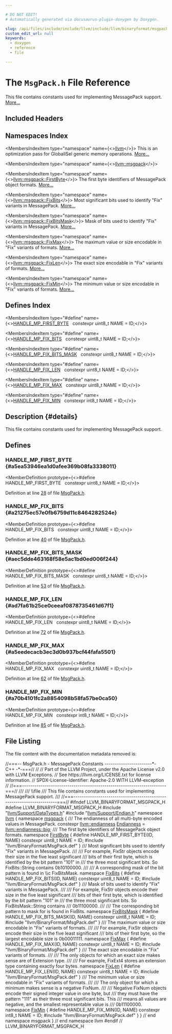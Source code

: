 ```yaml
---

# DO NOT EDIT!
# Automatically generated via docusaurus-plugin-doxygen by Doxygen.

slug: /api/files/include/include/llvm/include/llvm/binaryformat/msgpack-h
custom_edit_url: null
keywords:
  - doxygen
  - reference
  - file

---
```





# The `MsgPack.h` File Reference

<DoxygenPage pluginConfig={pluginConfig}>

This file contains constants used for implementing MessagePack support. <a href="#details">More...</a>

## Included Headers

<IncludesList>
<IncludesListItem
  filePath="llvm/Support/DataTypes.h"
  permalink="/docs/api/files/include/include/llvm/include/llvm/support/datatypes-h"
  isLocal="true" />
<IncludesListItem
  filePath="llvm/Support/Endian.h"
  permalink="/docs/api/files/include/include/llvm/include/llvm/support/endian-h"
  isLocal="true" />
<IncludesListItem
  filePath="llvm/BinaryFormat/MsgPack.def"
  permalink=""
  isLocal="true" />
</IncludesList>

## Namespaces Index

<MembersIndex>

<MembersIndexItem
  type="namespace"
  name={<><a href="/docs/api/namespaces/llvm">llvm</a></>}>
This is an optimization pass for GlobalISel generic memory operations. <a href="/docs/api/namespaces/llvm/#details">More...</a>
</MembersIndexItem>

<MembersIndexItem
  type="namespace"
  name={<><a href="/docs/api/namespaces/llvm/msgpack">llvm::msgpack</a></>}>
</MembersIndexItem>

<MembersIndexItem
  type="namespace"
  name={<><a href="/docs/api/namespaces/llvm/msgpack/firstbyte">llvm::msgpack::FirstByte</a></>}>
The first byte identifiers of MessagePack object formats. <a href="/docs/api/namespaces/llvm/msgpack/firstbyte/#details">More...</a>
</MembersIndexItem>

<MembersIndexItem
  type="namespace"
  name={<><a href="/docs/api/namespaces/llvm/msgpack/fixbits">llvm::msgpack::FixBits</a></>}>
Most significant bits used to identify &quot;Fix&quot; variants in MessagePack. <a href="/docs/api/namespaces/llvm/msgpack/fixbits/#details">More...</a>
</MembersIndexItem>

<MembersIndexItem
  type="namespace"
  name={<><a href="/docs/api/namespaces/llvm/msgpack/fixbitsmask">llvm::msgpack::FixBitsMask</a></>}>
Mask of bits used to identify &quot;Fix&quot; variants in MessagePack. <a href="/docs/api/namespaces/llvm/msgpack/fixbitsmask/#details">More...</a>
</MembersIndexItem>

<MembersIndexItem
  type="namespace"
  name={<><a href="/docs/api/namespaces/llvm/msgpack/fixmax">llvm::msgpack::FixMax</a></>}>
The maximum value or size encodable in &quot;Fix&quot; variants of formats. <a href="/docs/api/namespaces/llvm/msgpack/fixmax/#details">More...</a>
</MembersIndexItem>

<MembersIndexItem
  type="namespace"
  name={<><a href="/docs/api/namespaces/llvm/msgpack/fixlen">llvm::msgpack::FixLen</a></>}>
The exact size encodable in &quot;Fix&quot; variants of formats. <a href="/docs/api/namespaces/llvm/msgpack/fixlen/#details">More...</a>
</MembersIndexItem>

<MembersIndexItem
  type="namespace"
  name={<><a href="/docs/api/namespaces/llvm/msgpack/fixmin">llvm::msgpack::FixMin</a></>}>
The minimum value or size encodable in &quot;Fix&quot; variants of formats. <a href="/docs/api/namespaces/llvm/msgpack/fixmin/#details">More...</a>
</MembersIndexItem>

</MembersIndex>

## Defines Index

<MembersIndex>

<MembersIndexItem
  type="#define"
  name={<><a href="#a5ea53946ea1d0afee369b08fa3338011">HANDLE&#95;MP&#95;FIRST&#95;BYTE</a>&nbsp;&nbsp;&nbsp;constexpr uint8&#95;t NAME = ID;</>}>
</MembersIndexItem>

<MembersIndexItem
  type="#define"
  name={<><a href="#a21275ec57e0fb6759d11c8464282524e">HANDLE&#95;MP&#95;FIX&#95;BITS</a>&nbsp;&nbsp;&nbsp;constexpr uint8&#95;t NAME = ID;</>}>
</MembersIndexItem>

<MembersIndexItem
  type="#define"
  name={<><a href="#aec5dde463168f58e5ac1bd0ed006f244">HANDLE&#95;MP&#95;FIX&#95;BITS&#95;MASK</a>&nbsp;&nbsp;&nbsp;constexpr uint8&#95;t NAME = ID;</>}>
</MembersIndexItem>

<MembersIndexItem
  type="#define"
  name={<><a href="#ad7fa61b25ce0ceeaf0878735461d67f1">HANDLE&#95;MP&#95;FIX&#95;LEN</a>&nbsp;&nbsp;&nbsp;constexpr uint8&#95;t NAME = ID;</>}>
</MembersIndexItem>

<MembersIndexItem
  type="#define"
  name={<><a href="#a5eedecacb3ec3d0b937bcf44fafa5501">HANDLE&#95;MP&#95;FIX&#95;MAX</a>&nbsp;&nbsp;&nbsp;constexpr uint8&#95;t NAME = ID;</>}>
</MembersIndexItem>

<MembersIndexItem
  type="#define"
  name={<><a href="#a70b4101fc2a8854098b58fa57be0ca50">HANDLE&#95;MP&#95;FIX&#95;MIN</a>&nbsp;&nbsp;&nbsp;constexpr int8&#95;t NAME = ID;</>}>
</MembersIndexItem>

</MembersIndex>

## Description {#details}

This file contains constants used for implementing MessagePack support.

<SectionDefinition>

## Defines

### HANDLE&#95;MP&#95;FIRST&#95;BYTE {#a5ea53946ea1d0afee369b08fa3338011}

<MemberDefinition
  prototype={<>#define HANDLE&#95;MP&#95;FIRST&#95;BYTE&nbsp;&nbsp;&nbsp;constexpr uint8&#95;t NAME = ID;</>}>

Definition at line <a href="#l00028">28</a> of file <a href="/docs/api/files/include/include/llvm/include/llvm/binaryformat/msgpack-h">MsgPack.h</a>.
</MemberDefinition>

### HANDLE&#95;MP&#95;FIX&#95;BITS {#a21275ec57e0fb6759d11c8464282524e}

<MemberDefinition
  prototype={<>#define HANDLE&#95;MP&#95;FIX&#95;BITS&nbsp;&nbsp;&nbsp;constexpr uint8&#95;t NAME = ID;</>}>

Definition at line <a href="#l00040">40</a> of file <a href="/docs/api/files/include/include/llvm/include/llvm/binaryformat/msgpack-h">MsgPack.h</a>.
</MemberDefinition>

### HANDLE&#95;MP&#95;FIX&#95;BITS&#95;MASK {#aec5dde463168f58e5ac1bd0ed006f244}

<MemberDefinition
  prototype={<>#define HANDLE&#95;MP&#95;FIX&#95;BITS&#95;MASK&nbsp;&nbsp;&nbsp;constexpr uint8&#95;t NAME = ID;</>}>

Definition at line <a href="#l00053">53</a> of file <a href="/docs/api/files/include/include/llvm/include/llvm/binaryformat/msgpack-h">MsgPack.h</a>.
</MemberDefinition>

### HANDLE&#95;MP&#95;FIX&#95;LEN {#ad7fa61b25ce0ceeaf0878735461d67f1}

<MemberDefinition
  prototype={<>#define HANDLE&#95;MP&#95;FIX&#95;LEN&nbsp;&nbsp;&nbsp;constexpr uint8&#95;t NAME = ID;</>}>

Definition at line <a href="#l00072">72</a> of file <a href="/docs/api/files/include/include/llvm/include/llvm/binaryformat/msgpack-h">MsgPack.h</a>.
</MemberDefinition>

### HANDLE&#95;MP&#95;FIX&#95;MAX {#a5eedecacb3ec3d0b937bcf44fafa5501}

<MemberDefinition
  prototype={<>#define HANDLE&#95;MP&#95;FIX&#95;MAX&nbsp;&nbsp;&nbsp;constexpr uint8&#95;t NAME = ID;</>}>

Definition at line <a href="#l00062">62</a> of file <a href="/docs/api/files/include/include/llvm/include/llvm/binaryformat/msgpack-h">MsgPack.h</a>.
</MemberDefinition>

### HANDLE&#95;MP&#95;FIX&#95;MIN {#a70b4101fc2a8854098b58fa57be0ca50}

<MemberDefinition
  prototype={<>#define HANDLE&#95;MP&#95;FIX&#95;MIN&nbsp;&nbsp;&nbsp;constexpr int8&#95;t NAME = ID;</>}>

Definition at line <a href="#l00085">85</a> of file <a href="/docs/api/files/include/include/llvm/include/llvm/binaryformat/msgpack-h">MsgPack.h</a>.
</MemberDefinition>

</SectionDefinition>

## File Listing

The file content with the documentation metadata removed is:

<ProgramListing>

<Link id="l00001" /><CodeLine lineNumber="1"><Highlight kind="comment">//===-- MsgPack.h - MessagePack Constants -----------------------&#42;- C++ -&#42;-===//</Highlight><Highlight kind="normal"></Highlight></CodeLine>
<Link id="l00002" /><CodeLine lineNumber="2"><Highlight kind="normal"></Highlight><Highlight kind="comment">//</Highlight><Highlight kind="normal"></Highlight></CodeLine>
<Link id="l00003" /><CodeLine lineNumber="3"><Highlight kind="normal"></Highlight><Highlight kind="comment">// Part of the LLVM Project, under the Apache License v2.0 with LLVM Exceptions.</Highlight><Highlight kind="normal"></Highlight></CodeLine>
<Link id="l00004" /><CodeLine lineNumber="4"><Highlight kind="normal"></Highlight><Highlight kind="comment">// See https://llvm.org/LICENSE.txt for license information.</Highlight><Highlight kind="normal"></Highlight></CodeLine>
<Link id="l00005" /><CodeLine lineNumber="5"><Highlight kind="normal"></Highlight><Highlight kind="comment">// SPDX-License-Identifier: Apache-2.0 WITH LLVM-exception</Highlight><Highlight kind="normal"></Highlight></CodeLine>
<Link id="l00006" /><CodeLine lineNumber="6"><Highlight kind="normal"></Highlight><Highlight kind="comment">//</Highlight><Highlight kind="normal"></Highlight></CodeLine>
<Link id="l00007" /><CodeLine lineNumber="7"><Highlight kind="normal"></Highlight><Highlight kind="comment">//===----------------------------------------------------------------------===//</Highlight><Highlight kind="comment"></Highlight></CodeLine>
<Link id="l00008" /><CodeLine lineNumber="8"><Highlight kind="comment">///</Highlight></CodeLine>
<Link id="l00009" /><CodeLine lineNumber="9"><Highlight kind="comment">/// \\file</Highlight></CodeLine>
<Link id="l00010" /><CodeLine lineNumber="10"><Highlight kind="comment">/// This file contains constants used for implementing MessagePack support.</Highlight></CodeLine>
<Link id="l00011" /><CodeLine lineNumber="11"><Highlight kind="comment">///</Highlight><Highlight kind="normal"></Highlight></CodeLine>
<Link id="l00012" /><CodeLine lineNumber="12"><Highlight kind="normal"></Highlight><Highlight kind="comment">//===----------------------------------------------------------------------===//</Highlight><Highlight kind="normal"></Highlight></CodeLine>
<Link id="l00013" /><CodeLine lineNumber="13"><Highlight kind="normal"></Highlight></CodeLine>
<Link id="l00014" /><CodeLine lineNumber="14"><Highlight kind="normal"></Highlight><Highlight kind="preprocessor">#ifndef LLVM&#95;BINARYFORMAT&#95;MSGPACK&#95;H</Highlight><Highlight kind="normal"></Highlight></CodeLine>
<Link id="l00015" /><CodeLine lineNumber="15"><Highlight kind="normal"></Highlight><Highlight kind="preprocessor">#define LLVM&#95;BINARYFORMAT&#95;MSGPACK&#95;H</Highlight><Highlight kind="normal"></Highlight></CodeLine>
<Link id="l00016" /><CodeLine lineNumber="16"><Highlight kind="normal"></Highlight></CodeLine>
<Link id="l00017" /><CodeLine lineNumber="17"><Highlight kind="normal"></Highlight><Highlight kind="preprocessor">#include &quot;<a href="/docs/api/files/include/include/llvm/include/llvm/support/datatypes-h">llvm/Support/DataTypes.h</a>&quot;</Highlight><Highlight kind="normal"></Highlight></CodeLine>
<Link id="l00018" /><CodeLine lineNumber="18"><Highlight kind="normal"></Highlight><Highlight kind="preprocessor">#include &quot;<a href="/docs/api/files/include/include/llvm/include/llvm/support/endian-h">llvm/Support/Endian.h</a>&quot;</Highlight><Highlight kind="normal"></Highlight></CodeLine>
<Link id="l00019" /><CodeLine lineNumber="19"><Highlight kind="normal"></Highlight></CodeLine>
<Link id="l00020" /><CodeLine lineNumber="20"><Highlight kind="normal"></Highlight><Highlight kind="keyword">namespace </Highlight><Highlight kind="normal"><a href="/docs/api/namespaces/llvm">llvm</a> &#123;</Highlight></CodeLine>
<Link id="l00021" /><CodeLine lineNumber="21"><Highlight kind="normal"></Highlight><Highlight kind="keyword">namespace </Highlight><Highlight kind="normal"><a href="/docs/api/namespaces/llvm/msgpack">msgpack</a> &#123;</Highlight></CodeLine>
<Link id="l00022" /><CodeLine lineNumber="22"><Highlight kind="normal"></Highlight><Highlight kind="comment"></Highlight></CodeLine>
<Link id="l00023" /><CodeLine lineNumber="23"><Highlight kind="comment">/// The endianness of all multi-byte encoded values in MessagePack.</Highlight><Highlight kind="normal"></Highlight></CodeLine>
<Link id="l00024" /><CodeLine lineNumber="24" lineLink="/docs/api/namespaces/llvm/msgpack/#a40f13de27f84f5bb290c911013c539e6"><Highlight kind="normal"></Highlight><Highlight kind="keyword">constexpr</Highlight><Highlight kind="normal"> <a href="/docs/api/namespaces/llvm/#ae1e26e57357947b25e392fd18ab000db">llvm::endianness</a> <a href="/docs/api/namespaces/llvm/msgpack/#a40f13de27f84f5bb290c911013c539e6">Endianness</a> = <a href="/docs/api/namespaces/llvm/#ae1e26e57357947b25e392fd18ab000dbad861877da56b8b4ceb35c8cbfdf65bb4">llvm::endianness::big</a>;</Highlight></CodeLine>
<Link id="l00025" /><CodeLine lineNumber="25"><Highlight kind="normal"></Highlight><Highlight kind="comment"></Highlight></CodeLine>
<Link id="l00026" /><CodeLine lineNumber="26"><Highlight kind="comment">/// The first byte identifiers of MessagePack object formats.</Highlight><Highlight kind="normal"></Highlight></CodeLine>
<Link id="l00027" /><CodeLine lineNumber="27" lineLink="/docs/api/namespaces/llvm/msgpack/firstbyte"><Highlight kind="normal"></Highlight><Highlight kind="keyword">namespace </Highlight><Highlight kind="normal"><a href="/docs/api/namespaces/llvm/msgpack/firstbyte">FirstByte</a> &#123;</Highlight></CodeLine>
<Link id="l00028" /><CodeLine lineNumber="28" lineLink="#a5ea53946ea1d0afee369b08fa3338011"><Highlight kind="normal"></Highlight><Highlight kind="preprocessor">#define HANDLE&#95;MP&#95;FIRST&#95;BYTE(ID, NAME) constexpr uint8&#95;t NAME = ID;</Highlight><Highlight kind="normal"></Highlight></CodeLine>
<Link id="l00029" /><CodeLine lineNumber="29"><Highlight kind="normal"></Highlight><Highlight kind="preprocessor">#include &quot;llvm/BinaryFormat/MsgPack.def&quot;</Highlight><Highlight kind="normal"></Highlight></CodeLine>
<Link id="l00030" /><CodeLine lineNumber="30"><Highlight kind="normal">&#125;</Highlight></CodeLine>
<Link id="l00031" /><CodeLine lineNumber="31"><Highlight kind="normal"></Highlight><Highlight kind="comment"></Highlight></CodeLine>
<Link id="l00032" /><CodeLine lineNumber="32"><Highlight kind="comment">/// Most significant bits used to identify &quot;Fix&quot; variants in MessagePack.</Highlight></CodeLine>
<Link id="l00033" /><CodeLine lineNumber="33"><Highlight kind="comment">///</Highlight></CodeLine>
<Link id="l00034" /><CodeLine lineNumber="34"><Highlight kind="comment">/// For example, FixStr objects encode their size in the five least significant</Highlight></CodeLine>
<Link id="l00035" /><CodeLine lineNumber="35"><Highlight kind="comment">/// bits of their first byte, which is identified by the bit pattern &quot;101&quot; in</Highlight></CodeLine>
<Link id="l00036" /><CodeLine lineNumber="36"><Highlight kind="comment">/// the three most significant bits. So FixBits::String contains 0b10100000.</Highlight></CodeLine>
<Link id="l00037" /><CodeLine lineNumber="37"><Highlight kind="comment">///</Highlight></CodeLine>
<Link id="l00038" /><CodeLine lineNumber="38"><Highlight kind="comment">/// A corresponding mask of the bit pattern is found in \\c FixBitsMask.</Highlight><Highlight kind="normal"></Highlight></CodeLine>
<Link id="l00039" /><CodeLine lineNumber="39" lineLink="/docs/api/namespaces/llvm/msgpack/fixbits"><Highlight kind="normal"></Highlight><Highlight kind="keyword">namespace </Highlight><Highlight kind="normal"><a href="/docs/api/namespaces/llvm/msgpack/fixbits">FixBits</a> &#123;</Highlight></CodeLine>
<Link id="l00040" /><CodeLine lineNumber="40" lineLink="#a21275ec57e0fb6759d11c8464282524e"><Highlight kind="normal"></Highlight><Highlight kind="preprocessor">#define HANDLE&#95;MP&#95;FIX&#95;BITS(ID, NAME) constexpr uint8&#95;t NAME = ID;</Highlight><Highlight kind="normal"></Highlight></CodeLine>
<Link id="l00041" /><CodeLine lineNumber="41"><Highlight kind="normal"></Highlight><Highlight kind="preprocessor">#include &quot;llvm/BinaryFormat/MsgPack.def&quot;</Highlight><Highlight kind="normal"></Highlight></CodeLine>
<Link id="l00042" /><CodeLine lineNumber="42"><Highlight kind="normal">&#125;</Highlight></CodeLine>
<Link id="l00043" /><CodeLine lineNumber="43"><Highlight kind="normal"></Highlight><Highlight kind="comment"></Highlight></CodeLine>
<Link id="l00044" /><CodeLine lineNumber="44"><Highlight kind="comment">/// Mask of bits used to identify &quot;Fix&quot; variants in MessagePack.</Highlight></CodeLine>
<Link id="l00045" /><CodeLine lineNumber="45"><Highlight kind="comment">///</Highlight></CodeLine>
<Link id="l00046" /><CodeLine lineNumber="46"><Highlight kind="comment">/// For example, FixStr objects encode their size in the five least significant</Highlight></CodeLine>
<Link id="l00047" /><CodeLine lineNumber="47"><Highlight kind="comment">/// bits of their first byte, which is identified by the bit pattern &quot;101&quot; in</Highlight></CodeLine>
<Link id="l00048" /><CodeLine lineNumber="48"><Highlight kind="comment">/// the three most significant bits. So FixBitsMask::String contains</Highlight></CodeLine>
<Link id="l00049" /><CodeLine lineNumber="49"><Highlight kind="comment">/// 0b11100000.</Highlight></CodeLine>
<Link id="l00050" /><CodeLine lineNumber="50"><Highlight kind="comment">///</Highlight></CodeLine>
<Link id="l00051" /><CodeLine lineNumber="51"><Highlight kind="comment">/// The corresponding bit pattern to mask for is found in FixBits.</Highlight><Highlight kind="normal"></Highlight></CodeLine>
<Link id="l00052" /><CodeLine lineNumber="52" lineLink="/docs/api/namespaces/llvm/msgpack/fixbitsmask"><Highlight kind="normal"></Highlight><Highlight kind="keyword">namespace </Highlight><Highlight kind="normal"><a href="/docs/api/namespaces/llvm/msgpack/fixbitsmask">FixBitsMask</a> &#123;</Highlight></CodeLine>
<Link id="l00053" /><CodeLine lineNumber="53" lineLink="#aec5dde463168f58e5ac1bd0ed006f244"><Highlight kind="normal"></Highlight><Highlight kind="preprocessor">#define HANDLE&#95;MP&#95;FIX&#95;BITS&#95;MASK(ID, NAME) constexpr uint8&#95;t NAME = ID;</Highlight><Highlight kind="normal"></Highlight></CodeLine>
<Link id="l00054" /><CodeLine lineNumber="54"><Highlight kind="normal"></Highlight><Highlight kind="preprocessor">#include &quot;llvm/BinaryFormat/MsgPack.def&quot;</Highlight><Highlight kind="normal"></Highlight></CodeLine>
<Link id="l00055" /><CodeLine lineNumber="55"><Highlight kind="normal">&#125;</Highlight></CodeLine>
<Link id="l00056" /><CodeLine lineNumber="56"><Highlight kind="normal"></Highlight><Highlight kind="comment"></Highlight></CodeLine>
<Link id="l00057" /><CodeLine lineNumber="57"><Highlight kind="comment">/// The maximum value or size encodable in &quot;Fix&quot; variants of formats.</Highlight></CodeLine>
<Link id="l00058" /><CodeLine lineNumber="58"><Highlight kind="comment">///</Highlight></CodeLine>
<Link id="l00059" /><CodeLine lineNumber="59"><Highlight kind="comment">/// For example, FixStr objects encode their size in the five least significant</Highlight></CodeLine>
<Link id="l00060" /><CodeLine lineNumber="60"><Highlight kind="comment">/// bits of their first byte, so the largest encodable size is 0b00011111.</Highlight><Highlight kind="normal"></Highlight></CodeLine>
<Link id="l00061" /><CodeLine lineNumber="61" lineLink="/docs/api/namespaces/llvm/msgpack/fixmax"><Highlight kind="normal"></Highlight><Highlight kind="keyword">namespace </Highlight><Highlight kind="normal"><a href="/docs/api/namespaces/llvm/msgpack/fixmax">FixMax</a> &#123;</Highlight></CodeLine>
<Link id="l00062" /><CodeLine lineNumber="62" lineLink="#a5eedecacb3ec3d0b937bcf44fafa5501"><Highlight kind="normal"></Highlight><Highlight kind="preprocessor">#define HANDLE&#95;MP&#95;FIX&#95;MAX(ID, NAME) constexpr uint8&#95;t NAME = ID;</Highlight><Highlight kind="normal"></Highlight></CodeLine>
<Link id="l00063" /><CodeLine lineNumber="63"><Highlight kind="normal"></Highlight><Highlight kind="preprocessor">#include &quot;llvm/BinaryFormat/MsgPack.def&quot;</Highlight><Highlight kind="normal"></Highlight></CodeLine>
<Link id="l00064" /><CodeLine lineNumber="64"><Highlight kind="normal">&#125;</Highlight></CodeLine>
<Link id="l00065" /><CodeLine lineNumber="65"><Highlight kind="normal"></Highlight><Highlight kind="comment"></Highlight></CodeLine>
<Link id="l00066" /><CodeLine lineNumber="66"><Highlight kind="comment">/// The exact size encodable in &quot;Fix&quot; variants of formats.</Highlight></CodeLine>
<Link id="l00067" /><CodeLine lineNumber="67"><Highlight kind="comment">///</Highlight></CodeLine>
<Link id="l00068" /><CodeLine lineNumber="68"><Highlight kind="comment">/// The only objects for which an exact size makes sense are of Extension type.</Highlight></CodeLine>
<Link id="l00069" /><CodeLine lineNumber="69"><Highlight kind="comment">///</Highlight></CodeLine>
<Link id="l00070" /><CodeLine lineNumber="70"><Highlight kind="comment">/// For example, FixExt4 stores an extension type containing exactly four bytes.</Highlight><Highlight kind="normal"></Highlight></CodeLine>
<Link id="l00071" /><CodeLine lineNumber="71" lineLink="/docs/api/namespaces/llvm/msgpack/fixlen"><Highlight kind="normal"></Highlight><Highlight kind="keyword">namespace </Highlight><Highlight kind="normal"><a href="/docs/api/namespaces/llvm/msgpack/fixlen">FixLen</a> &#123;</Highlight></CodeLine>
<Link id="l00072" /><CodeLine lineNumber="72" lineLink="#ad7fa61b25ce0ceeaf0878735461d67f1"><Highlight kind="normal"></Highlight><Highlight kind="preprocessor">#define HANDLE&#95;MP&#95;FIX&#95;LEN(ID, NAME) constexpr uint8&#95;t NAME = ID;</Highlight><Highlight kind="normal"></Highlight></CodeLine>
<Link id="l00073" /><CodeLine lineNumber="73"><Highlight kind="normal"></Highlight><Highlight kind="preprocessor">#include &quot;llvm/BinaryFormat/MsgPack.def&quot;</Highlight><Highlight kind="normal"></Highlight></CodeLine>
<Link id="l00074" /><CodeLine lineNumber="74"><Highlight kind="normal">&#125;</Highlight></CodeLine>
<Link id="l00075" /><CodeLine lineNumber="75"><Highlight kind="normal"></Highlight><Highlight kind="comment"></Highlight></CodeLine>
<Link id="l00076" /><CodeLine lineNumber="76"><Highlight kind="comment">/// The minimum value or size encodable in &quot;Fix&quot; variants of formats.</Highlight></CodeLine>
<Link id="l00077" /><CodeLine lineNumber="77"><Highlight kind="comment">///</Highlight></CodeLine>
<Link id="l00078" /><CodeLine lineNumber="78"><Highlight kind="comment">/// The only object for which a minimum makes sense is a negative FixNum.</Highlight></CodeLine>
<Link id="l00079" /><CodeLine lineNumber="79"><Highlight kind="comment">///</Highlight></CodeLine>
<Link id="l00080" /><CodeLine lineNumber="80"><Highlight kind="comment">/// Negative FixNum objects encode their signed integer value in one byte, but</Highlight></CodeLine>
<Link id="l00081" /><CodeLine lineNumber="81"><Highlight kind="comment">/// they must have the pattern &quot;111&quot; as their three most significant bits. This</Highlight></CodeLine>
<Link id="l00082" /><CodeLine lineNumber="82"><Highlight kind="comment">/// means all values are negative, and the smallest representable value is</Highlight></CodeLine>
<Link id="l00083" /><CodeLine lineNumber="83"><Highlight kind="comment">/// 0b11100000.</Highlight><Highlight kind="normal"></Highlight></CodeLine>
<Link id="l00084" /><CodeLine lineNumber="84" lineLink="/docs/api/namespaces/llvm/msgpack/fixmin"><Highlight kind="normal"></Highlight><Highlight kind="keyword">namespace </Highlight><Highlight kind="normal"><a href="/docs/api/namespaces/llvm/msgpack/fixmin">FixMin</a> &#123;</Highlight></CodeLine>
<Link id="l00085" /><CodeLine lineNumber="85" lineLink="#a70b4101fc2a8854098b58fa57be0ca50"><Highlight kind="normal"></Highlight><Highlight kind="preprocessor">#define HANDLE&#95;MP&#95;FIX&#95;MIN(ID, NAME) constexpr int8&#95;t NAME = ID;</Highlight><Highlight kind="normal"></Highlight></CodeLine>
<Link id="l00086" /><CodeLine lineNumber="86"><Highlight kind="normal"></Highlight><Highlight kind="preprocessor">#include &quot;llvm/BinaryFormat/MsgPack.def&quot;</Highlight><Highlight kind="normal"></Highlight></CodeLine>
<Link id="l00087" /><CodeLine lineNumber="87"><Highlight kind="normal">&#125;</Highlight></CodeLine>
<Link id="l00088" /><CodeLine lineNumber="88"><Highlight kind="normal"></Highlight></CodeLine>
<Link id="l00089" /><CodeLine lineNumber="89"><Highlight kind="normal">&#125; </Highlight><Highlight kind="comment">// end namespace msgpack</Highlight><Highlight kind="normal"></Highlight></CodeLine>
<Link id="l00090" /><CodeLine lineNumber="90"><Highlight kind="normal">&#125; </Highlight><Highlight kind="comment">// end namespace llvm</Highlight><Highlight kind="normal"></Highlight></CodeLine>
<Link id="l00091" /><CodeLine lineNumber="91"><Highlight kind="normal"></Highlight></CodeLine>
<Link id="l00092" /><CodeLine lineNumber="92"><Highlight kind="normal"></Highlight><Highlight kind="preprocessor">#endif </Highlight><Highlight kind="comment">// LLVM&#95;BINARYFORMAT&#95;MSGPACK&#95;H</Highlight><Highlight kind="normal"></Highlight></CodeLine>

</ProgramListing>

</DoxygenPage>
